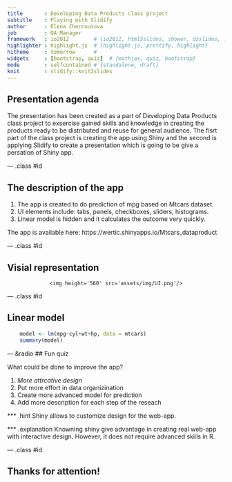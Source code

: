 ```yaml
---
title       : Developing Data Products class project
subtitle    : Playing with Slidify
author      : Elena Chernousova
job         : QA Manager
framework   : io2012        # {io2012, html5slides, shower, dzslides, ...}
highlighter : highlight.js  # {highlight.js, prettify, highlight}
hitheme     : tomorrow      # 
widgets     : [bootstrap, quiz]  # {mathjax, quiz, bootstrap}
mode        : selfcontained # {standalone, draft}
knit        : slidify::knit2slides
--- 
```


## Presentation agenda

The presentation has been created as a part of Developing Data Products class project to exsercise 
gained skills and knowledge in creating the products ready to be distributed and reuse for general audience. The fisrt part of the class project is creating the app using Shiny and the second is applying Slidify to create a presentation which is going to be give a persation of Shiny app. 

--- .class #id 

## The description of the app 

1. The app is created to do prediction of mpg based on Mtcars dataset. 
2. UI elements include: tabs, panels, checkboxes, sliders, histograms. 
3. Linear model is hidden and it calculates the outcome very quickly.  

The app is available here:  https://wertic.shinyapps.io/Mtcars_dataproduct

--- .class #id 

## Visial representation

<div style='text-align: center;'>
    <img height='560' src='assets/img/UI.png'/>
</div>

--- .class #id 

## Linear model 
```r
    model <- lm(mpg~cyl+wt+hp, data = mtcars)
    summary(model)
```

--- &radio
## Fun quiz

What could be done to improve the app? 

1. _More attrcative design_
2. Put more effort in data organizination
3. Create more advanced model for prediction
4. Add more description for each step of the reseach  

*** .hint
Shiny allows to customize design for the web-app. 

*** .explanation
Knowning shiny give advantage in creating real web-app with interactive design. However, it does not require advanced skiils in R.      

--- .class #id 

## Thanks for attention!


